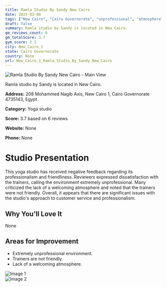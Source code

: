 ```yaml
---
title: Ramla Studio By Sandy New Cairo
date: 2025-03-08
tags: ["New Cairo", "Cairo Governorate", "unprofessional", "atmosphere", "New Cairo 1"]  
draft: false
summary: Ramla studio by Sandy is located in New Cairo.
gm_reviews_count: 6
gm_totalScore: 3.7
gym_score: 2.1
city: New_Cairo_1
state: Cairo Governorate
country: None
url: New_Cairo_1_Ramla_Studio_By_Sandy_New_Cairo
---
```


<div className="aspect-[16/9] relative my-8">
  <img 
    src="https://lh5.googleusercontent.com/p/AF1QipPEYCvgzGmhUhnvpEOdGuGns1o55t8M2SoKxx30=w1920-h1080-k-no"
    alt="Ramla Studio By Sandy New Cairo - Main View"
    className="object-cover absolute inset-0 w-full h-full rounded-lg"
  />
</div>

Ramla studio by Sandy is located in New Cairo.

**Address:** 208 Mohammed Nagib Axis, New Cairo 1, Cairo Governorate 4735143, Egypt

**Category:** Yoga studio

**Score:** 3.7 based on 6 reviews

**Website:** None

**Phone:** None

# Studio Presentation

This yoga studio has received negative feedback regarding its professionalism and friendliness. Reviewers expressed dissatisfaction with the trainers, calling the environment extremely unprofessional. Many criticized the lack of a welcoming atmosphere and noted that the trainers were not friendly. Overall, it appears that there are significant issues with the studio's approach to customer service and professionalism.



## Why You'll Love It

None

## Areas for Improvement

- Extremely unprofessional environment.
- Trainers are not friendly.
- Lack of a welcoming atmosphere.

<div className="grid grid-cols-1 xl:grid-cols-2 gap-4 my-8">
<div className="aspect-[4/3] relative"><img src="https://lh5.googleusercontent.com/p/AF1QipMI6vI3WBGwKqCuo3cg_jQuPI38iP94A_Cawbg6=w1920-h1080-k-no" alt="Image 1" className="object-cover absolute inset-0 w-full h-full rounded-lg" /></div>
<div className="aspect-[4/3] relative"><img src="https://lh5.googleusercontent.com/p/AF1QipPwWoQgK5O1Slxz4tOug8JNeWgUvp9e5FY3HjZr=w1920-h1080-k-no" alt="Image 2" className="object-cover absolute inset-0 w-full h-full rounded-lg" /></div>
</div>